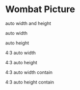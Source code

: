 

<Meta title="Wombat Picture" />

<style>{`
  section.s {
    padding: 2rem;
    margin: 2rem 0;
    border: 1px solid #ccc;
    border-radius: 0.25rem;
  }
`}</style>

# Wombat Picture

<section className="s">
  <p>auto width and height</p>
  <Picture src='http://placehold.it/200x100' width='auto' height='auto' />
  
  <p>auto width</p>
  <Picture src='http://placehold.it/200x100' width='auto' height='50px' />

  <p>auto height</p>
  <Picture src='http://placehold.it/200x100' width='100px' height='auto' />
</section>

<section className="s">
  <p>4:3 auto width</p>
  <Picture src='http://placehold.it/200x100' width='auto' height='100px' aspectRatio='4:3' />

  <p>4:3 auto height</p>
  <Picture src='http://placehold.it/200x100' width='200px' height='auto' aspectRatio='4:3' />
</section>

<section className="s">
  <p>4:3 auto width contain</p>
  <Picture src='http://placehold.it/200x100' width='auto' height='100px' aspectRatio='4:3' fill='contain' />

  <p>4:3 auto height contain</p>
  <Picture src='http://placehold.it/200x100' width='200px' height='auto' aspectRatio='4:3' fill='contain' />
</section>
